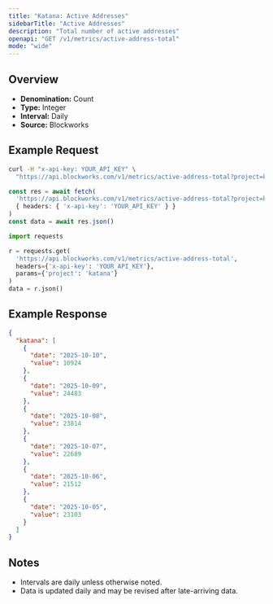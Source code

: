 ```yaml
---
title: "Katana: Active Addresses"
sidebarTitle: "Active Addresses"
description: "Total number of active addresses"
openapi: "GET /v1/metrics/active-address-total"
mode: "wide"
---
```


## Overview

- **Denomination:** Count
- **Type:** Integer
- **Interval:** Daily
- **Source:** Blockworks

## Example Request

<CodeGroup>

```bash cURL
curl -H "x-api-key: YOUR_API_KEY" \
  "https://api.blockworks.com/v1/metrics/active-address-total?project=katana"
```

```typescript TypeScript
const res = await fetch(
  'https://api.blockworks.com/v1/metrics/active-address-total?project=katana',
  { headers: { 'x-api-key': 'YOUR_API_KEY' } }
)
const data = await res.json()
```

```python Python
import requests

r = requests.get(
  'https://api.blockworks.com/v1/metrics/active-address-total',
  headers={'x-api-key': 'YOUR_API_KEY'},
  params={'project': 'katana'}
)
data = r.json()
```

</CodeGroup>

## Example Response

```json
{
  "katana": [
    {
      "date": "2025-10-10",
      "value": 10924
    },
    {
      "date": "2025-10-09",
      "value": 24483
    },
    {
      "date": "2025-10-08",
      "value": 23814
    },
    {
      "date": "2025-10-07",
      "value": 22689
    },
    {
      "date": "2025-10-06",
      "value": 21512
    },
    {
      "date": "2025-10-05",
      "value": 23103
    }
  ]
}
```

## Notes
- Intervals are daily unless otherwise noted.
- Data is updated daily and may be revised after late-arriving data.
